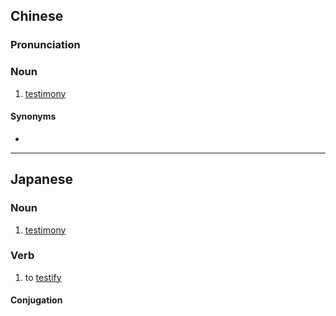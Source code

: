 {{also|证言}}
==Chinese==
{{zh-forms|s=证言}}

===Pronunciation===
{{zh-pron
|m=zhèngyán
|c=zing3 jin4
|cat=n
}}

===Noun===
{{zh-noun}}

# [[testimony]]

====Synonyms====
* {{zh-l|證詞}}

----

==Japanese==
{{ja-kanjitab|しょう|げん|yomi=o}}

===Noun===
{{ja-noun|しょうげん|shin=証言}}

# [[testimony]]

===Verb===
{{ja-verb-suru|しょうげん|shin=証言}}

# to [[testify]]

====Conjugation====
{{ja-suru|しょうげん}}